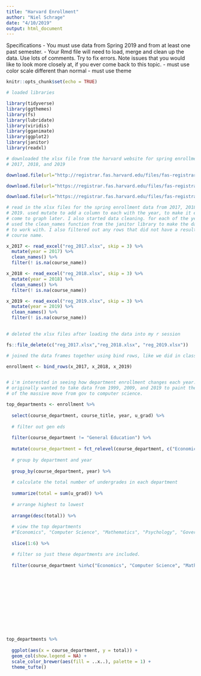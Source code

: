 ```yaml
---
title: "Harvard Enrollment"
author: "Niel Schrage"
date: "4/10/2019"
output: html_document
---
```

Specifications
- You must use data from Spring 2019 and from at least one past semester.
- Your Rmd file will need to load, merge and clean up the data. Use lots of comments. Try to fix errors. Note issues that you would like to look more closely at, if you ever come back to this topic.
- must use color scale different than normal 
- must use theme

```r
knitr::opts_chunk$set(echo = TRUE)

# loaded libraries

library(tidyverse)
library(ggthemes)
library(fs)
library(lubridate)
library(viridis)
library(gganimate)
library(ggplot2)
library(janitor)
library(readxl)

```

```r

# downloaded the xlsx file from the harvard website for spring enrollments in
# 2017, 2018, and 2019

download.file(url="http://registrar.fas.harvard.edu/files/fas-registrar/files/class_enrollment_summary_by_term_2017_03_07_final_0.xlsx", destfile = "reg_2017.xlsx", mode = "wb" )

download.file(url="https://registrar.fas.harvard.edu/files/fas-registrar/files/class_enrollment_summary_by_term_03.06.18.xlsx", destfile = "reg_2018.xlsx", mode = "wb" )

download.file(url="https://registrar.fas.harvard.edu/files/fas-registrar/files/class_enrollment_summary_by_term_3.22.19.xlsx", destfile = "reg_2019.xlsx", mode = "wb" )

# read in the xlsx files for the spring enrollment data from 2017, 2018, and
# 2019. used mutate to add a column to each with the year, to make it easier to
# come to graph later. I also started data cleaning. for each of the years, I
# used the clean_names function from the janitor library to make the data easier
# to work with. I also filtered out any rows that did not have a result for
# course name.

x_2017 <- read_excel("reg_2017.xlsx", skip = 3) %>% 
  mutate(year = 2017) %>% 
  clean_names() %>% 
  filter(! is.na(course_name)) 

x_2018 <- read_excel("reg_2018.xlsx", skip = 3) %>% 
  mutate(year = 2018) %>% 
  clean_names() %>% 
  filter(! is.na(course_name)) 

x_2019 <- read_excel("reg_2019.xlsx", skip = 3) %>% 
  mutate(year = 2019) %>% 
  clean_names() %>% 
  filter(! is.na(course_name)) 
 

# deleted the xlsx files after loading the data into my r session

fs::file_delete(c("reg_2017.xlsx","reg_2018.xlsx", "reg_2019.xlsx")) 

# joined the data frames together using bind rows, like we did in class for the NYT data

enrollment <- bind_rows(x_2017, x_2018, x_2019)



```

```r

# i'm interested in seeing how department enrollment changes each year. I
# originally wanted to take data from 1999, 2009, and 2019 to paint the picture
# of the massive move from gov to computer science.

top_departments <- enrollment %>% 
  
  select(course_department, course_title, year, u_grad) %>% 
  
  # filter out gen eds
  
  filter(course_department != "General Education") %>% 
  
  mutate(course_department = fct_relevel(course_department, c("Economics", "Computer Science", "Mathematics", "Psychology", "Government"))) %>% 
  
  # group by department and year
  
  group_by(course_department, year) %>%
  
  # calculate the total number of undergrades in each department
  
  summarize(total = sum(u_grad)) %>% 
  
  # arrange highest to lowest
  
  arrange(desc(total)) %>% 
  
  # view the top departments 
  #"Economics", "Computer Science", "Mathematics", "Psychology", "Government"
  
  slice(1:6) %>% 

  # filter so just these departments are included. 
  
  filter(course_department %in%c("Economics", "Computer Science", "Mathematics", "Psychology", "Government")) 
  













```




```r
top_departments %>% 
  
  ggplot(aes(x = course_department, y = total)) + 
  geom_col(show.legend = NA) +
  scale_color_brewer(aes(fill = ..x..), palette = 1) +
  theme_tufte() 


```

